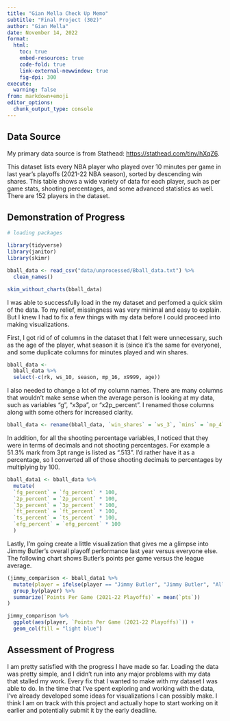 ```yaml
---
title: "Gian Mella Check Up Memo"
subtitle: "Final Project (302)" 
author: "Gian Mella"
date: November 14, 2022
format:
  html:
    toc: true
    embed-resources: true
    code-fold: true
    link-external-newwindow: true
    fig-dpi: 300
execute:
  warning: false
from: markdown+emoji 
editor_options: 
  chunk_output_type: console
---
```


## Data Source

My primary data source is from Stathead: [https://stathead.com/tiny/hXqZ6](https://stathead.com/tiny/hXqZ6).

This dataset lists every NBA player who played over 10 minutes per game in last year's playoffs (2021-22 NBA season), sorted by descending win shares. This table shows a wide variety of data for each player, such as per game stats, shooting percentages, and some advanced statistics as well. There are 152 players in the dataset.

## Demonstration of Progress

```r

# loading packages

library(tidyverse)
library(janitor)
library(skimr)

bball_data <- read_csv("data/unprocessed/Bball_data.txt") %>%
  clean_names()

skim_without_charts(bball_data)
```

I was able to successfully load in the my dataset and perfomed a quick skim of the data. To my relief, missingness was very minimal and easy to explain. But I knew I had to fix a few things with my data before I could proceed into making visualizations. 

First, I got rid of of columns in the dataset that I felt were unnecessary, such as the age of the player, what season it is (since it's the same for everyone), and some duplicate columns for minutes played and win shares. 

```r
bball_data <-
  bball_data %>%
  select(-c(rk, ws_10, season, mp_16, x9999, age))
```


I also needed to change a lot of my column names. There are many columns that wouldn't make sense when the average person is looking at my data, such as variables "g", "x3pa", or "x2p_percent". I renamed those columns along with some others for increased clarity.

```r
bball_data <- rename(bball_data, `win_shares` = `ws_3`, `mins` = `mp_4`, `games_played` = `g`, `games_started` = `gs`, `2p` = `x2p`, `2pa` = `x2pa`, `3p` = `x3p`, `3pa` = `x3pa`, `fouls` = `pf`, `2p_percent` = `x2p_percent`, `3p_percent` = `x3p_percent`, `efg_percent` = `e_fg_percent`, `position` = `pos`)
```

In addition, for all the shooting percentage variables, I noticed that they were in terms of decimals and not shooting percentages. For example a 51.3% mark from 3pt range is listed as ".513". I'd rather have it as a percentage, so I converted all of those shooting decimals to percentages by multiplying by 100. 

```r
bball_data1 <- bball_data %>%
  mutate(
  `fg_percent` = `fg_percent` * 100,
  `2p_percent` = `2p_percent` * 100,
  `3p_percent` = `3p_percent` * 100,
  `ft_percent` = `ft_percent` * 100,
  `ts_percent` = `ts_percent` * 100,
  `efg_percent` = `efg_percent` * 100
  )
```

Lastly, I'm going create a little visualization that gives me a glimpse into Jimmy Butler's overall playoff performance last year versus everyone else. The following chart shows Butler's points per game versus the league average.

```r
(jimmy_comparison <- bball_data1 %>%
  mutate(player = ifelse(player == "Jimmy Butler", "Jimmy Butler", "All Other Players")) %>%
  group_by(player) %>%
  summarize(`Points Per Game (2021-22 Playoffs)` = mean(`pts`))
)

jimmy_comparison %>%
  ggplot(aes(player, `Points Per Game (2021-22 Playoffs)`)) +
  geom_col(fill = "light blue")
```

## Assessment of Progress

I am pretty satisfied with the progress I have made so far. Loading the data was pretty simple, and I didn't run into any major problems  with my data that stalled my work. Every fix that I wanted to make with my dataset I was able to do. In the time that I've spent exploring and working with the data, I've already developed some ideas for visualizations I can possibly make. I think I am on track with this project and actually hope to start working on it earlier and potentially submit it by the early deadline.
